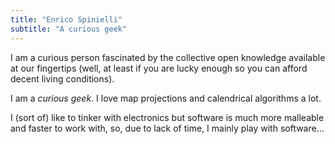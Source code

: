 ```yaml
---
title: "Enrico Spinielli"
subtitle: "A curious geek"
---
```


I am a curious person fascinated by the collective open knowledge available at our fingertips
(well, at least if you are lucky enough so you can afford decent living conditions).

I am a *curious geek*. I love map projections and calendrical algorithms a lot.

I (sort of) like to tinker with electronics but software is much more malleable and faster to work
with, so, due to lack of time, I mainly play with software...
